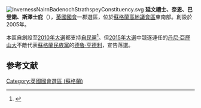 [[File:InvernessNairnBadenochStrathspeyConstituency.svg|right]]
'''延文禮士、奈恩、巴登諾、斯澤士庇'''（{{lang-en|Inverness, Nairn, Badenoch and Strathspey}}），[[英國|英國]][[英國國會|國會]]一郡選區，位於[[蘇格蘭|蘇格蘭]][[高地_(蘇格蘭行政區)|高地議會區]]東南部。創設於2005年。

本區自創設至[[2010年英國大選|2010年大選]]都支持[[自由民主黨_(英國)|自民黨]]<ref name="">{{cite news|publisher=[[英國廣播公司|英國廣播公司]]
|date=2010年5月7日
|title=Election 2010/Constituency/Inverness, Nairn, Badenoch and Strathspey
|url=http://news.bbc.co.uk/2/shared/election2010/results/constituency/838.stm
}}</ref>。但[[2015年英國大選|2015年大選]]中競逐連任的[[丹尼·亞歷山大|丹尼·亞歷山大]]不敵代表[[蘇格蘭民族黨|蘇格蘭民族黨]]的[[德魯·亨德利|德魯·亨德利]]，宣告落選。

==参考文献==
<div class="references-small">
<references></references>
</div>

{{DEFAULTSORT:Inverness, Nairn, Badenoch and Strathspey (UK Parliament constituency)}}
{{英國國會選區 (蘇格蘭)}}
[[Category:英國國會選區_(蘇格蘭)|Category:英國國會選區 (蘇格蘭)]]